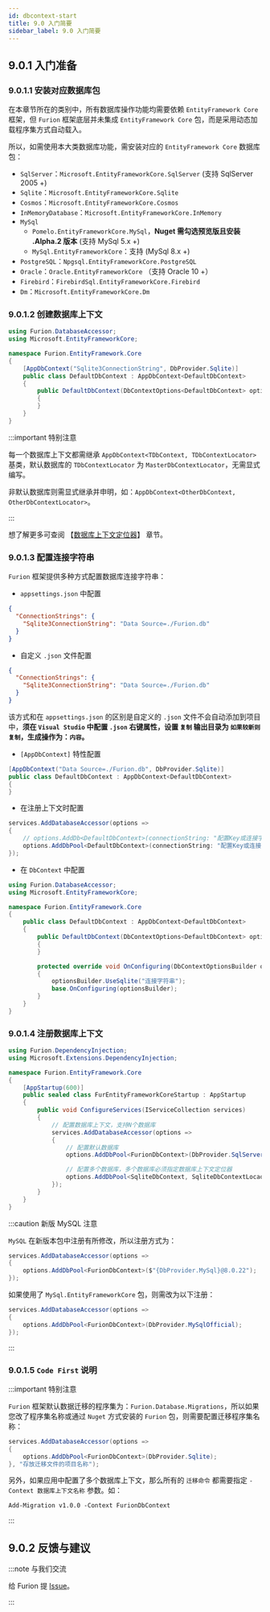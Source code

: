 ```yaml
---
id: dbcontext-start
title: 9.0 入门简要
sidebar_label: 9.0 入门简要
---
```


## 9.0.1 入门准备

### 9.0.1.1 安装对应数据库包

在本章节所在的类别中，所有数据库操作功能均需要依赖 `EntityFramework Core` 框架，但 `Furion` 框架底层并未集成 `EntityFramework Core` 包，而是采用动态加载程序集方式自动载入。

所以，如需使用本大类数据库功能，需安装对应的 `EntityFramework Core` 数据库包：

- `SqlServer`：`Microsoft.EntityFrameworkCore.SqlServer` (支持 SqlServer 2005 +)
- `Sqlite`：`Microsoft.EntityFrameworkCore.Sqlite`
- `Cosmos`：`Microsoft.EntityFrameworkCore.Cosmos`
- `InMemoryDatabase`：`Microsoft.EntityFrameworkCore.InMemory`
- `MySql`
  - `Pomelo.EntityFrameworkCore.MySql`，**Nuget 需勾选预览版且安装 .Alpha.2 版本** (支持 MySql 5.x +)
  - `MySql.EntityFrameworkCore`：支持 (MySql 8.x +)
- `PostgreSQL`：`Npgsql.EntityFrameworkCore.PostgreSQL`
- `Oracle`：`Oracle.EntityFrameworkCore` （支持 Oracle 10 +）
- `Firebird`：`FirebirdSql.EntityFrameworkCore.Firebird`
- `Dm`：`Microsoft.EntityFrameworkCore.Dm`

### 9.0.1.2 创建数据库上下文

```cs {7}
using Furion.DatabaseAccessor;
using Microsoft.EntityFrameworkCore;

namespace Furion.EntityFramework.Core
{
    [AppDbContext("Sqlite3ConnectionString", DbProvider.Sqlite)]
    public class DefaultDbContext : AppDbContext<DefaultDbContext>
    {
        public DefaultDbContext(DbContextOptions<DefaultDbContext> options) : base(options)
        {
        }
    }
}
```

:::important 特别注意

每一个数据库上下文都需继承 `AppDbContext<TDbContext, TDbContextLocator>` 基类，默认数据库的 `TDbContextLocator` 为 `MasterDbContextLocator`，无需显式编写。

非默认数据库则需显式继承并申明，如：`AppDbContext<OtherDbContext, OtherDbContextLocator>`。

:::

想了解更多可查阅 【[数据库上下文定位器](./dbcontext-locator)】 章节。

### 9.0.1.3 配置连接字符串

`Furion` 框架提供多种方式配置数据库连接字符串：

- `appsettings.json` 中配置

```json {2-3}
{
  "ConnectionStrings": {
    "Sqlite3ConnectionString": "Data Source=./Furion.db"
  }
}
```

- 自定义 `.json` 文件配置

```json {2-3}
{
  "ConnectionStrings": {
    "Sqlite3ConnectionString": "Data Source=./Furion.db"
  }
}
```

该方式和在 `appsettings.json` 的区别是自定义的 `.json` 文件不会自动添加到项目中，**须在 `Visual Studio` 中配置 `.json` 右键属性，设置 `复制` 输出目录为 `如果较新则复制`，生成操作为：`内容`。**

- `[AppDbContext]` 特性配置

```cs {1}
[AppDbContext("Data Source=./Furion.db", DbProvider.Sqlite)]
public class DefaultDbContext : AppDbContext<DefaultDbContext>
{
}
```

- 在注册上下文时配置

```cs {3-4}
services.AddDatabaseAccessor(options =>
{
    // options.AddDb<DefaultDbContext>(connectionString: "配置Key或连接字符串");
    options.AddDbPool<DefaultDbContext>(connectionString: "配置Key或连接字符串");
});
```

- 在 `DbContext` 中配置

```cs {12-14}
using Furion.DatabaseAccessor;
using Microsoft.EntityFrameworkCore;

namespace Furion.EntityFramework.Core
{
    public class DefaultDbContext : AppDbContext<DefaultDbContext>
    {
        public DefaultDbContext(DbContextOptions<DefaultDbContext> options) : base(options)
        {
        }

        protected override void OnConfiguring(DbContextOptionsBuilder optionsBuilder)
        {
            optionsBuilder.UseSqlite("连接字符串");
            base.OnConfiguring(optionsBuilder);
        }
    }
}
```

### 9.0.1.4 注册数据库上下文

```cs {12-19} title="Furion.EntityFramework.Core\Startup.cs"
using Furion.DependencyInjection;
using Microsoft.Extensions.DependencyInjection;

namespace Furion.EntityFramework.Core
{
    [AppStartup(600)]
    public sealed class FurEntityFrameworkCoreStartup : AppStartup
    {
        public void ConfigureServices(IServiceCollection services)
        {
            // 配置数据库上下文，支持N个数据库
            services.AddDatabaseAccessor(options =>
            {
                // 配置默认数据库
                options.AddDbPool<FurionDbContext>(DbProvider.SqlServer, connectionString:"连接字符串");

                // 配置多个数据库，多个数据库必须指定数据库上下文定位器
                options.AddDbPool<SqliteDbContext, SqliteDbContextLocaotr>(DbProvider.Sqlite, connectionString:"连接字符串");
            });
        }
    }
}
```

:::caution 新版 MySQL 注意

`MySQL` 在新版本包中注册有所修改，所以注册方式为：

```cs
services.AddDatabaseAccessor(options =>
{
    options.AddDbPool<FurionDbContext>($"{DbProvider.MySql}@8.0.22");
});
```

如果使用了 `MySql.EntityFrameworkCore` 包，则需改为以下注册：

```cs
services.AddDatabaseAccessor(options =>
{
    options.AddDbPool<FurionDbContext>(DbProvider.MySqlOfficial);
});
```

:::

### 9.0.1.5 `Code First` 说明

:::important 特别注意

`Furion` 框架默认数据迁移的程序集为：`Furion.Database.Migrations`，所以如果您改了程序集名称或通过 `Nuget` 方式安装的 `Furion` 包，则需要配置迁移程序集名称：

```cs {4}
services.AddDatabaseAccessor(options =>
{
    options.AddDbPool<FurionDbContext>(DbProvider.Sqlite);
}, "存放迁移文件的项目名称");
```

另外，如果应用中配置了多个数据库上下文，那么所有的 `迁移命令` 都需要指定 `-Context 数据库上下文名称` 参数。如：

```shell
Add-Migration v1.0.0 -Context FurionDbContext
```

:::

## 9.0.2 反馈与建议

:::note 与我们交流

给 Furion 提 [Issue](https://gitee.com/dotnetchina/Furion/issues/new?issue)。

:::
